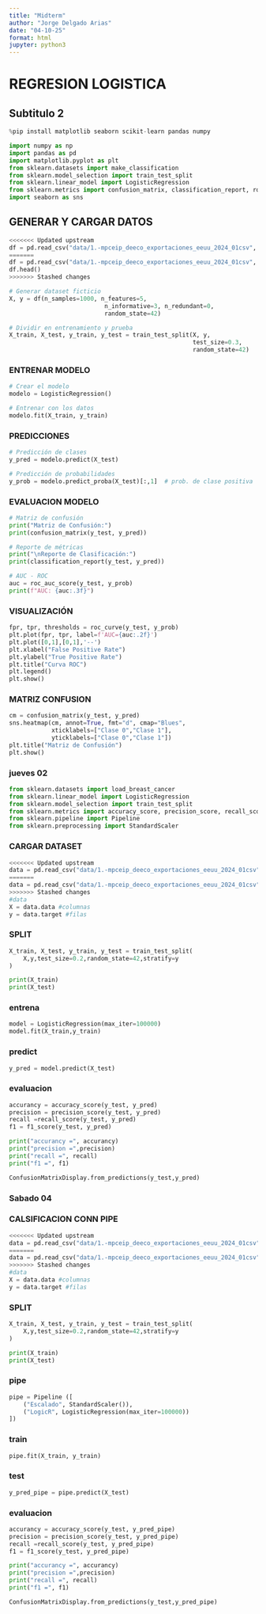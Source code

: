 ```yaml
---
title: "Midterm"
author: "Jorge Delgado Arias"
date: "04-10-25"
format: html
jupyter: python3
---
```

# REGRESION LOGISTICA

## Subtitulo 2

```python
%pip install matplotlib seaborn scikit-learn pandas numpy
```

```python
import numpy as np
import pandas as pd
import matplotlib.pyplot as plt
from sklearn.datasets import make_classification
from sklearn.model_selection import train_test_split
from sklearn.linear_model import LogisticRegression
from sklearn.metrics import confusion_matrix, classification_report, roc_auc_score, roc_curve
import seaborn as sns
```

## GENERAR Y CARGAR DATOS

```python
<<<<<<< Updated upstream
df = pd.read_csv("data/1.-mpceip_deeco_exportaciones_eeuu_2024_01csv", encoding="latin1")
=======
df = pd.read_csv("data/1.-mpceip_deeco_exportaciones_eeuu_2024_01csv", encoding="latin1")  # o utf-8
df.head()
>>>>>>> Stashed changes

# Generar dataset ficticio
X, y = df(n_samples=1000, n_features=5, 
                           n_informative=3, n_redundant=0, 
                           random_state=42)

# Dividir en entrenamiento y prueba
X_train, X_test, y_train, y_test = train_test_split(X, y, 
                                                    test_size=0.3, 
                                                    random_state=42)
```

### ENTRENAR MODELO

```python
# Crear el modelo
modelo = LogisticRegression()

# Entrenar con los datos
modelo.fit(X_train, y_train)
```

### PREDICCIONES

```python

# Predicción de clases
y_pred = modelo.predict(X_test)

# Predicción de probabilidades
y_prob = modelo.predict_proba(X_test)[:,1]  # prob. de clase positiva

```

### EVALUACION MODELO

```python
# Matriz de confusión
print("Matriz de Confusión:")
print(confusion_matrix(y_test, y_pred))

# Reporte de métricas
print("\nReporte de Clasificación:")
print(classification_report(y_test, y_pred))

# AUC - ROC
auc = roc_auc_score(y_test, y_prob)
print(f"AUC: {auc:.3f}")

```

### VISUALIZACIÓN

```python
fpr, tpr, thresholds = roc_curve(y_test, y_prob)
plt.plot(fpr, tpr, label=f'AUC={auc:.2f}')
plt.plot([0,1],[0,1],'--')
plt.xlabel("False Positive Rate")
plt.ylabel("True Positive Rate")
plt.title("Curva ROC")
plt.legend()
plt.show()
```

### MATRIZ CONFUSION

```python
cm = confusion_matrix(y_test, y_pred)
sns.heatmap(cm, annot=True, fmt="d", cmap="Blues",
            xticklabels=["Clase 0","Clase 1"],
            yticklabels=["Clase 0","Clase 1"])
plt.title("Matriz de Confusión")
plt.show()
```

### jueves 02

```python
from sklearn.datasets import load_breast_cancer
from sklearn.linear_model import LogisticRegression
from sklearn.model_selection import train_test_split
from sklearn.metrics import accuracy_score, precision_score, recall_score, f1_score, ConfusionMatrixDisplay
from sklearn.pipeline import Pipeline
from sklearn.preprocessing import StandardScaler

```

### CARGAR DATASET

```python
<<<<<<< Updated upstream
data = pd.read_csv("data/1.-mpceip_deeco_exportaciones_eeuu_2024_01csv", encoding="latin1")
=======
data = pd.read_csv("data/1.-mpceip_deeco_exportaciones_eeuu_2024_01csv", encoding="latin1") 
>>>>>>> Stashed changes
#data
X = data.data #columnas
y = data.target #filas
```

### SPLIT

```python

X_train, X_test, y_train, y_test = train_test_split(
    X,y,test_size=0.2,random_state=42,stratify=y
)

print(X_train)
print(X_test)
```

### entrena

```python
model = LogisticRegression(max_iter=100000)
model.fit(X_train,y_train)
```

### predict

```python
y_pred = model.predict(X_test)

```

### evaluacion

```python
accurancy = accuracy_score(y_test, y_pred)
precision = precision_score(y_test, y_pred)
recall =recall_score(y_test, y_pred)
f1 = f1_score(y_test, y_pred)

print("accurancy =", accurancy)
print("precision =",precision)
print("recall =", recall)
print("f1 =", f1)
```


```python
ConfusionMatrixDisplay.from_predictions(y_test,y_pred)
```

### Sabado 04

### CALSIFICACION CONN PIPE

```python
<<<<<<< Updated upstream
data = pd.read_csv("data/1.-mpceip_deeco_exportaciones_eeuu_2024_01csv", encoding="latin1")
=======
data = pd.read_csv("data/1.-mpceip_deeco_exportaciones_eeuu_2024_01csv", encoding="latin1") 
>>>>>>> Stashed changes
#data
X = data.data #columnas
y = data.target #filas
```

### SPLIT

```python

X_train, X_test, y_train, y_test = train_test_split(
    X,y,test_size=0.2,random_state=42,stratify=y
)

print(X_train)
print(X_test)
```

### pipe


```python

pipe = Pipeline ([
    ("Escalado", StandardScaler()),
    ("LogicR", LogisticRegression(max_iter=100000))
])
```

### train

```python
pipe.fit(X_train, y_train)
```

### test

```python
y_pred_pipe = pipe.predict(X_test)
```

### evaluacion

```python
accurancy = accuracy_score(y_test, y_pred_pipe)
precision = precision_score(y_test, y_pred_pipe)
recall =recall_score(y_test, y_pred_pipe)
f1 = f1_score(y_test, y_pred_pipe)

print("accurancy =", accurancy)
print("precision =",precision)
print("recall =", recall)
print("f1 =", f1)
```

```python
ConfusionMatrixDisplay.from_predictions(y_test,y_pred_pipe)
```
